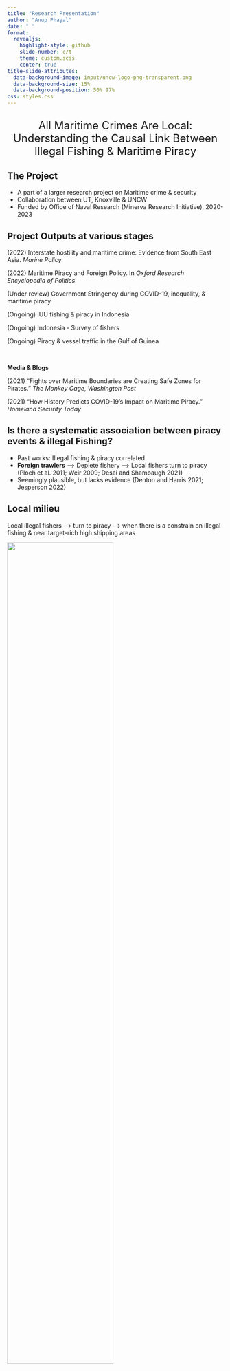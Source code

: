 ```yaml
---
title: "Research Presentation"
author: "Anup Phayal"
date: " "
format:
  revealjs:
    highlight-style: github
    slide-number: c/t
    theme: custom.scss
    center: true
title-slide-attributes: 
  data-background-image: input/uncw-logo-png-transparent.png
  data-background-size: 15%
  data-background-position: 50% 97%
css: styles.css
---
```


<!-- https://anupphayal.github.io/gitblog -->




## 

::: {style="font-size: 1.8em; text-align: center"}
All Maritime Crimes Are Local: Understanding the Causal Link Between Illegal Fishing & Maritime Piracy
:::

## The Project {.centit}

-   A part of a larger research project on Maritime crime & security
-   Collaboration between UT, Knoxville & UNCW
-   Funded by Office of Naval Research (Minerva Research Initiative), 2020-2023

## Project Outputs at various stages {.leftit}

\(2022\) Interstate hostility and maritime crime: Evidence from South East Asia. *Marine Policy*

\(2022\) Maritime Piracy and Foreign Policy. In *Oxford Research Encyclopedia of Politics*

(Under review) Government Stringency during COVID-19, inequality, & maritime piracy

(Ongoing) IUU fishing & piracy in Indonesia 

(Ongoing) Indonesia - Survey of fishers

(Ongoing) Piracy & vessel traffic in the Gulf of Guinea

</br>

**Media & Blogs**

\(2021\) "Fights over Maritime Boundaries are Creating Safe Zones for Pirates." *The Monkey Cage, Washington Post*

\(2021\) "How History Predicts COVID-19's Impact on Maritime Piracy." *Homeland Security Today*



## Is there a systematic association between piracy events & illegal Fishing?

-   Past works: Illegal fishing & piracy correlated
-   **Foreign trawlers** --\> Deplete fishery --\> Local fishers turn to piracy (Ploch et al. 2011; Weir 2009; Desai and Shambaugh 2021)
-   Seemingly plausible, but lacks evidence (Denton and Harris 2021; Jesperson 2022)

## Local milieu

Local illegal fishers --\> turn to piracy --\> when there is a constrain on illegal fishing & near target-rich high shipping areas

![](input/pirates_by_frecon.jpg){style="height: 70%;" fig-align="center"}

::: {style="font-size: .5em; text-align: center; margin: -1em;"}
Photo credit: Eric Frécon
:::

<!-- for centering heading-2 below, see .css file -->

<!-- ## Piracy world-wide -->

<!-- ![](input/yearly_piracy_all.png){style="height: 85%;" fig-align="center"} -->

## Local milieu: Indonesia case

![](input/legal_iuuf.png){style="width: 100%;" fig-align="center;"}

## Mechanism {.centit}

```mermaid
%%|position: 'center'
flowchart TB
  A["<br/>  Potential (local)  <br/> IUUF perpetrators&ensp;  <br/> #160;"]---B["<br/>  Constraint due to enforcement&emsp; <br/> or other reasons <br/> (Observe decline in illegal catch)&emsp; <br/> #160;"]
  B---C["Presence of opportunity&emsp; "]
  C---D["Piracy events&emsp; "]
  
linkStyle default stroke:white,stroke-width:4px,TextColor:white; 
   
```

## Hypotheses {.centit}

*H1: Piracy incidents are more likely to occur in areas where illegal fishing has declined.*

<br/>

*H2: Piracy incidents are more likely to occur in areas with high commercial vessel traffic.*

<br/>

*H3 (Interaction): Piracy incidents are more likely to occur in areas with high vessel traffic and a decline in illegal fishing.*

<!-- &emsp; Adds 4 spaces, and ;&ensp; Adds 2 spaces -->

##  {background-image="input/world_gridcell_piracy.png" background-size="100%"}

[Research-Design]{.r-fit-text}

[Case Study: Indonesia]{.r-fit-text}

[Unit: Grid-Cell Analysis]{.r-fit-text}

[Model: Binary Time Series Cross-sectional model (Beck, Katz and Tucker 1998)]{.r-fit-text}

## Research Design {.smaller}

::: container
::: {.column width="50%"}
<br />

DV: Presence of piracy in a grid-cell in a year? (Y-1/N-0 )

<br />

Independent variables (grid-cell level):

-   Decline in IUU fishing (compared to previous year)
-   Opportunity: Ship traffic

Control variables:

-   Night lights
-   Ports
-   Security force bases
:::

::: {.column width="45%"}
<!-- [Night lights extrapolated average, 2009]{.r-fit-text} -->

![](input/nlights_2009.png){style="height: 90%;" fig-align="center;"}

![](input/vessel_traffic1.png){style="height: 90%;" fig-align="center;"}
:::
:::

<!-- ## Piracy & fishing in Indonesia -->

<!-- ![](input/piracy_fishing_indonesia.png){style="height: 90%;" fig-align="center;"} -->

##  {.smaller}

::: container
::: {.column width="40%"}
<br/>

-   Decrease=L.IUU -- IUU

-   IUU decrease=1 if decrease\>10%

-   IUU decrease=0, otherwise
:::

::: {.column width="55%"}
|                                    | ~(1)~                   | ~(2)~                   | ~(3)~                   |
|--------------------|------------------|------------------|------------------|
| ~IUU decrease~                     | ~1.852\*\*~ ~(0.731)~   | ~1.618\*\*\*~ ~(0.503)~ | ~0.858~ ~(0.616)~       |
| ~Vessel Traffic log (yearly mean)~ | ~1.003\*\*\*~ ~(0.046)~ | ~0.979\*\*\*~ ~(0.044)~ | ~0.977\*\*\*~ ~(0.045)~ |
| ~Near nightlight~                  |                         | ~5.402\*\*\*~ ~(1.183)~ | ~5.405\*\*\*~ ~(1.183)~ |
| ~Port count~                       |                         | ~1.379\*\*\*~ ~(0.160)~ | ~1.379\*\*\*~ ~(0.161)~ |
| ~PSDKP bases~                      |                         | ~0.265~ ~(0.352)~       | ~0.262~ ~(0.353)~       |
| ~IUU decrease X Traffic~           |                         |                         | ~0.166~ ~(0.150)~       |
| ~Observation~                      | ~66248~                 | ~66248~                 | ~66248~                 |

: {tbl-colwidths="\[55,14,14, 14\]"}
:::
:::

## Decrease in IUU, opportunity targets & piracy presence

![](input/figure_5.png){style="height: 90%;" fig-align="center;"}

## Different cutpoints of illegal fishing decline

![](input/figure_6.png){style="height: 90%;" fig-align="center;"}

<!-- ## Reported & Unreported Fishing {.centit} -->

<!-- ![](input/fishing_trend_indonesia.png){style="width: 150%;" fig-align="center;"} -->

## Decrease in legal fishing, opportunity, & piracy

![](input/figure_8.png){style="height: 90%;" fig-align="center;"}

##  {.smaller}

::: container
::: {.column width="30%"}
![](input/Indonesia_Blows_Up.png){style="height: 20%;" fig-align="left;"}

![](input/ship_blown.png){style="height: 60%;" fig-align="left;"}
:::

::: {.column width="10%" text-align="right;"}
:::

::: {.column width="45%"}
<br/>

**Conclusion**

-   Illegal fishing is associated with piracy, but not simple correlation

-   In Indonesia, locals engaged in illegal fishing, turn to piracy when IUUF catch is constrained

-   Without addressing community-level grievances, enforcement that effectively restricts IUU fishing can increase sea-piracy
:::
:::
